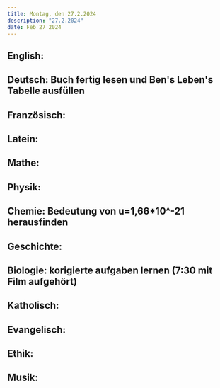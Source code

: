 ```yaml
---
title: Montag, den 27.2.2024
description: "27.2.2024"
date: Feb 27 2024
---
```


## English: 
## Deutsch: Buch fertig lesen und Ben's Leben's Tabelle ausfüllen
## Französisch: 
## Latein: 
## Mathe: 
## Physik: 
## Chemie: Bedeutung von u=1,66*10^-21 herausfinden
## Geschichte: 
## Biologie: korigierte aufgaben lernen (7:30 mit Film aufgehört)
## Katholisch: 
## Evangelisch: 
## Ethik: 
## Musik: 
